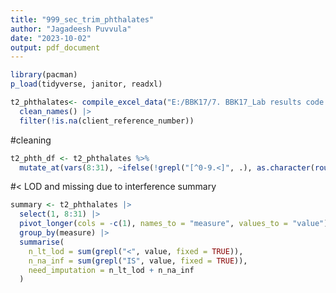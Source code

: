 ```yaml
---
title: "999_sec_trim_phthalates"
author: "Jagadeesh Puvvula"
date: "2023-10-02"
output: pdf_document
---
```


```r
library(pacman)
p_load(tidyverse, janitor, readxl)
```

```r
t2_phthalates<- compile_excel_data("E:/BBK17/7. BBK17_Lab results code 027-03_Phthalates_Sept28 2023")|>
  clean_names() |>
  filter(!is.na(client_reference_number))

```

#cleaning
```r
t2_phth_df <- t2_phthalates %>%
  mutate_at(vars(8:31), ~ifelse(!grepl("[^0-9.<]", .), as.character(round(as.numeric(.), 2)), .))
```

#< LOD and missing due to interference summary
```r
summary <- t2_phthalates |>
  select(1, 8:31) |>
  pivot_longer(cols = -c(1), names_to = "measure", values_to = "value") |>
  group_by(measure) |>
  summarise(
    n_lt_lod = sum(grepl("<", value, fixed = TRUE)),
    n_na_inf = sum(grepl("IS", value, fixed = TRUE)),
    need_imputation = n_lt_lod + n_na_inf
  )
```



